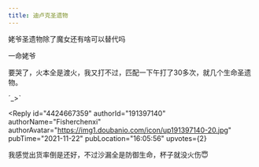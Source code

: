 ```yaml
---
title: 迪卢克圣遗物
---
```



<Forum groupName="原神" groupUrl="https://www.douban.com/group/genshin/" archivedAt="2025-05-16T16:57:28.685Z">
  <Post
    id="253523034"
    title="迪卢克圣遗物"
    url="https://www.douban.com/group/topic/253523034/?_spm_id=MjMzNzI4MTQ0"
    pubTime="2021-11-22"
    highlightUserId="191397140"
  >
姥爷圣遗物除了魔女还有啥可以替代吗

一命姥爷

要哭了，火本全是渡火，我又打不过，匹配一下午打了30多次，就几个生命圣遗物。

ˊ\_\>ˋ

<Reply
  id="4424667359"
  authorId="191397140"
  authorName="Fisherchenxi"
  authorAvatar="https://img1.doubanio.com/icon/up191397140-20.jpg"
  pubTime="2021-11-22"
  pubLocation="16:05:56"
  upvotes={2}
>
我感觉出货率倒是还好，不过沙漏全是防御生命，杯子就没火伤😇
</Reply>
  </Post>
</Forum>
